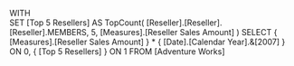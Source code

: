 WITH   
SET [Top 5 Resellers] AS
 TopCount( [Reseller].[Reseller].[Reseller].MEMBERS,
		   5,
		   [Measures].[Reseller Sales Amount] )
SELECT
 { [Measures].[Reseller Sales Amount] } *
 { [Date].[Calendar Year].&[2007] } ON 0,
 { [Top 5 Resellers] } ON 1
FROM
	[Adventure Works]
